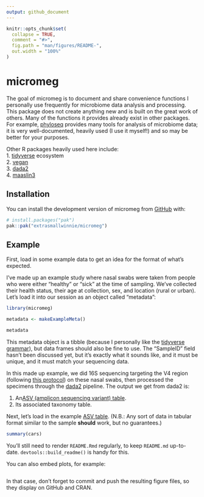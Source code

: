 ```yaml
---
output: github_document
---
```


<!-- README.md is generated from README.Rmd. Please edit that file -->

```r
knitr::opts_chunk$set(
  collapse = TRUE,
  comment = "#>",
  fig.path = "man/figures/README-",
  out.width = "100%"
)
```

# micromeg

<!-- badges: start -->
<!-- badges: end -->

The goal of micromeg is to document and share convenience functions I personally use frequently for microbiome data analysis and processing. This package does not create anything new and is built on the great work of others. Many of the functions it provides already exist in other packages. For example, [phyloseq](https://bioconductor.org/packages/release/bioc/html/phyloseq.html) provides many tools for analysis of microbiome data; it is very well-documented, heavily used (I use it myself!) and so may be better for your purposes.    
    
Other R packages heavily used here include:    
1. [tidyverse](https://tidyverse.tidyverse.org) ecosystem   
2. [vegan](https://cran.r-project.org/web/packages/vegan/index.html)   
3. [dada2](https://benjjneb.github.io/dada2/)   
4. [maaslin3](https://huttenhower.sph.harvard.edu/maaslin3/)        




## Installation

You can install the development version of micromeg from [GitHub](https://github.com/extrasmallwinnie/micromeg/) with:

``` r
# install.packages("pak")
pak::pak("extrasmallwinnie/micromeg")
```

## Example

First, load in some example data to get an idea for the format of what's expected.     
     
I've made up an example study where nasal swabs were taken from people who were either "healthy" or "sick" at the time of sampling. We've collected their health status, their age at collection, sex, and location (rural or urban). Let's load it into our session as an object called "metadata":

```r
library(micromeg)

metadata <- makeExampleMeta()

metadata

```

This metadata object is a tibble (because I personally like the [tidyverse grammar](https://www.tmwr.org/tidyverse)), but data frames should also be fine to use. The "SampleID" field hasn't been discussed yet, but it's exactly what it sounds like, and it must be unique, and it must match your sequencing data.    
    
In this made up example, we did 16S sequencing targeting the V4 region (following [this protocol](https://journals.asm.org/doi/10.1128/aem.01043-13)) on these nasal swabs, then processed the specimens through the [dada2](https://benjjneb.github.io/dada2/) pipeline. The output we get from dada2 is:

1. An[ASV (amplicon sequencing variant) table](https://benjjneb.github.io/dada2/).   
2. Its associated taxonomy table.   

Next, let's load in the example [ASV table](https://benjjneb.github.io/dada2/). (N.B.: Any sort of data in tabular format similar to the sample **should** work, but no guarantees.)

```r
summary(cars)
```

You'll still need to render `README.Rmd` regularly, to keep `README.md` up-to-date. `devtools::build_readme()` is handy for this.

You can also embed plots, for example:

```r

```

In that case, don't forget to commit and push the resulting figure files, so they display on GitHub and CRAN.
